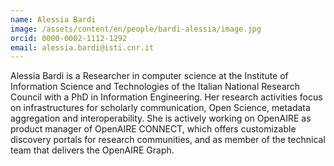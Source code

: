 ```yaml
---
name: Alessia Bardi
image: /assets/content/en/people/bardi-alessia/image.jpg
orcid: 0000-0002-1112-1292
email: alessia.bardi@isti.cnr.it
---
```

Alessia Bardi is a Researcher in computer science at the Institute of Information Science and Technologies of the Italian National Research Council with a PhD in Information Engineering.
Her research activities focus on infrastructures for scholarly communication, Open Science, metadata aggregation and interoperability.
She is actively working on OpenAIRE as product manager of OpenAIRE CONNECT, which offers customizable discovery portals for research communities, and as member of the technical team that delivers the OpenAIRE Graph.
